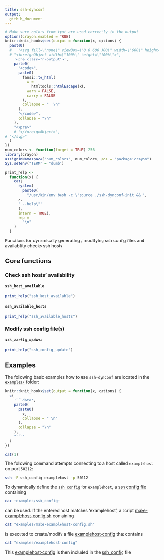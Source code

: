 ```yaml
---
title: ssh-dynconf
output:
  github_document
---
```


```r
# Make sure colors from tput are used correctly in the output
options(crayon.enabled = TRUE)
knitr::knit_hooks$set(output = function(x, options) {
  paste0(
  #   "<svg fill=\"none\" viewBox=\"0 0 600 300\" width=\"600\" height=\"300\" xmlns=\"http://www.w3.org/2000/svg\">",
  # "<foreignObject width=\"100%\" height=\"100%\">",
    '<pre class="r-output">',
    paste0(
      "<code>",
      paste0(
        fansi::to_html(
          x =
            htmltools::htmlEscape(x),
          warn = FALSE,
          carry = FALSE
        ),
        collapse = "  \n"
      ),
      "</code>",
      collapse = "\n"
    ),
    "</pre>"
    # "</foreignObject>",
# "</svg>"
  )
})
num_colors <- function(forget = TRUE) 256
library(crayon)
assignInNamespace("num_colors", num_colors, pos = "package:crayon")
Sys.setenv("TERM" = "dumb")

print_help <-
  function(x) {
    cat(
      system(
        paste0(
          "/usr/bin/env bash -c \"source ./ssh-dynconf-init && ",
      x,
      " --help\""
      ), 
      intern = TRUE),
      sep =
        "\n"
    )
  }
```

Functions for dynamically generating / modifying ssh config files and availability checks ssh hosts

## Core functions

### Check ssh hosts' availability

#### `ssh_host_available`

```r
print_help("ssh_host_available")
```

#### `ssh_available_hosts`

```r
print_help("ssh_available_hosts")
```

### Modify ssh config file(s)

#### `ssh_config_update`

```r
print_help("ssh_config_update")
```

## Examples 

The following basic examples how to use `ssh-dynconf` are located in the [`examples/`](examples/) folder:

```r
knitr::knit_hooks$set(output = function(x, options) {
  c(
    '```data',
    paste0(
      paste0(
        x,
        collapse = " \n"
      ),
      collapse = "\n"
    ),
    "```"
  )
})
```

```r
cat(1)
```

The following command attempts connecting to a host called `examplehost`
on port `50212`:

```bash
ssh -F ssh_config examplehost -p 50212 
```

To dynamically define the 
[`ssh config`](https://man7.org/linux/man-pages/man5/ssh_config.5.html)
for `examplehost`, a [ssh config file](examples/ssh_config) containing

```bash
cat "examples/ssh_config"
```

can be used.
If the entered host matches 'examplehost',
a script [make-examplehost-config.sh](examples/make-examplehost-config.sh) containing

```bash
cat "examples/make-examplehost-config.sh"
```

is executed to create/modify a file [examplehost-config](examples/examplehost-config)
that contains

```bash
cat "examples/examplehost-config"
```

This [examplehost-config](examples/examplehost-config) is then included in the 
[ssh_config](https://man7.org/linux/man-pages/man5/ssh_config.5.html) file
